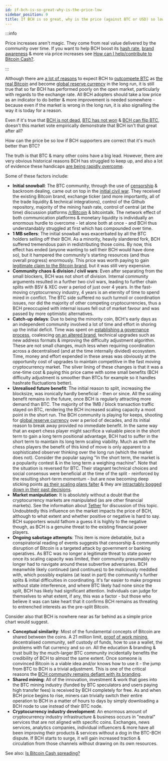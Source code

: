 ```yaml
---
id: if-bch-is-so-great-why-is-the-price-low
sidebar_position: 9
title: If BCH is so great, why is the price (against BTC or USD) so low?
---
```


:::info

Price increases aren't magic. They come from real value delivered by the community over time. If you want to help BCH boost its [hash rate](/faqs/BCH-vs-BTC/is-low-hashrate-a-problem), [brand awareness](/faqs/BCH/will-bitcoin-cash-rebrand) & more via price increases see [How can I help/contribute to Bitcoin Cash?](/faqs/BCH/how-can-i-contribute-to-bitcoin-cash).

:::

Although there are [a lot of reasons](/faqs/BCH/why-bitcoin-cash) to expect BCH to [outcompete BTC](/faqs/BCH-vs-BTC/whats-wrong-with-bitcoin-btc) as [the real Bitcoin](/faqs/BCH-vs-BTC/is-bch-the-real-bitcoin) and become [global reserve currency](/faqs/Global-Reserve-Currency/what-do-you-mean-global-reserve-currency) in the long run, it is still true that so far BCH has performed poorly on the open market, particularly with regards to the exchange rate. All BCH adopters should take a low price as an indicator to do better & more improvement is needed somewhere - because even if the market is wrong in the long run, it is also signalling the way it is today for a reason.

Even if it's true that [BCH is not dead](/faqs/Other/is-bitcoin-cash-dead), [BTC has not won](/faqs/BCH-vs-BTC/hasnt-btc-already-won) & [BCH can flip BTC](/faqs/BCH-vs-BTC/can-bch-flip-btc), doesn't this market vote empirically demonstrate that BCH isn't that great after all?

How can the price be so low if BCH supporters are correct that it's much better than BTC?

The truth is that BTC & many other coins have a big lead. However, there are very obvious historical reasons BCH has struggled to keep up, and also a lot of evidence these handicaps [are being rapidly overcome](/faqs/BCH/is-BCH-spreading).

Some of these factors include:

- **Initial snowball**: The BTC community, through the use of [censorship](/faqs/BCH-vs-BTC/why-is-there-so-much-censorship-in-btc) & backroom dealing, came out on top in the [initial civil war](/start#episode-8-of-10-bitcoin-cash). They received the existing Bitcoin brand, exchange ticker (and more importantly, all of the trade liquidity & technical integrations), control of the Github repository, majority of the mining hash rate, control of central (at the time) discussion platforms [/r/Bitcoin](https://reddit.com/r/Bitcoin) & bitcointalk. The network effect of both communication platforms & monetary liquidity is individually an enormous hurdle to overcome - let alone both at once - and BCH thus understandably struggled at first which has compounded over time.
- **1 MB sellers**: The initial snowball was exacerbated by all the BTC holders selling off their BCH. As a minority, heavily slandered fork, BCH suffered tremendous pain in redistributing those coins. By now, this effect has ended (anyone wanting to sell their BCH would have done so), but it hampered the community's starting resources (and thus overall progress) enormously. This price was worth paying to gain [legitimate claim to the Bitcoin brand](/faqs/BCH-vs-BTC/is-bch-the-real-bitcoin), but it was still very expensive.
- **Community chaos & division / civil wars**: Even after separating from the small blockers, BCH was not short of division. Internal community arguments resulted in a further two civil wars, leading to further chain splits with BSV & XEC over a period of just over 4 years. In the fast-moving cryptocurrency industry, 4 years is an eternity of time to spend mired in conflict. The BTC side suffered no such turmoil or coordination issues, nor did the majority of other competing cryptocurrencies, thus a BCH preoccupied with internal issues fell out of market favour and was passed by more optimistic alternatives.
- **Catch-up delays**: Due to being the minority coin, BCH's early days as an independent community involved a lot of time and effort in shoring up the initial deficit. Time was spent on [establishing a governance process](/faqs/BCH/how-does-BCH-governance-work), coalescing [on an altered brand](/faqs/BCH/will-bitcoin-cash-rebrand), technical upgrades such as new address formats & improving the difficulty adjustment algorithm. These are not small changes, much less when requiring coordination across a decentralised (and at the time internally divided) ecosystem. Time, money and effort expended in these areas was obviously at the opportunity cost of upgrades to maintain competitive in the fast moving cryptocurrency market. The silver lining of these changes is that it was a one-time cost & paying this price came with some small benefits (BCH difficulty adjustment is smoother than BTCs for example so it handles hashrate fluctuations better).
- **Unrealised future benefit**: The initial reason to split, increasing the blocksize, was ironically hardly beneficial - then or since. All the scaling benefit remains in the future, once BCH is regularly attracting more demand than BTC. The majority of the 1MB / block transaction traffic stayed on BTC, rendering the BCH increased scaling capacity a moot point in the short run. The BCH community is playing for keeps, shooting for [global reserve currency](/faqs/Global-Reserve-Currency/what-do-you-mean-global-reserve-currency) over a period of decades, and its initial reason to break away provided no immediate benefit. In the same way that an expert chess player might sacrifice a valuable piece in the short term to gain a long term positional advantage, BCH had to suffer in the short term to maintain its long term scaling viability. Much as with the chess players the benefit of this kind of move is only apparent to a sophisticated observer thinking over the long run (which the market does not). Consider the popular saying "In the short term, the market is a popularity contest & in the long term a weighing machine". Note that the situation is reversed for BTC. Their stagnant technical choices and social consensus were beneficial at the time of the split - reinforced by the resulting short-term momentum - but are now becoming deep sticking points [as their scaling plans falter](/faqs/BCH-vs-BTC/what-about-lightning-network) & they are [intractably bogged down in their past decisions](/faqs/BCH-vs-BTC/what-if-btc-raises-block-size).
- **Market manipulation**: It is absolutely without a doubt that the cryptocurrency markets are manipulated (as are other financial markets). See the information about [Tether](/faqs/Scams/tether) for discussion of this topic. Undoubtedly this influence on the market impacts the price of BCH, although to what extent and whether positive or negative is hard to say. BCH supporters would fathom a guess it is highly to the negative though, as BCH is a genuine threat to the existing financial power players.
- **Ongoing sabotage attempts**: This item is more debatable, but a conspiratorial reading of events suggests that censorship & community disruption of Bitcoin is a targeted attack by government or banking operatives. As BTC was no longer a legitimate threat to state power once its scaling capacity was limited, their community presumably no longer had to navigate around these subvertive adversaries. BCH meanwhile likely continued (and continues) to be maliciously meddled with, which possibly explains (at least in part) the community's further splits & initial difficulties in coordinating. It's far easier to make progress without state interference, and where BTC likely had none since the split, BCH has likely had significant attention. Individuals can judge for themselves to what extent, if any, this was a factor - but those who believe it was can take heart that it confirms BCH remains as threating to entrenched interests as the pre-split Bitcoin.

Consider also that BCH is nowhere near as far behind as a simple price chart would suggest.

- **Conceptual similarity**: Most of the fundamental concepts of Bitcoin are shared between the coins. A 21 million limit, [proof of work mining](/faqs/BCH/will-bitcoin-cash-switch-to-pos), decentralised community, self custody of funds, how to use a wallet, the problems with fiat currency and so on. All the education & branding & trust built by the much-larger BTC community incidentally benefits the credibility of BCH to almost the same extent. Once someone is convinced Bitcoin is a viable idea and/or knows how to use it - the jump from BTC to BCH is a trivial adjustment. This is one of the critical reasons the [BCH community remains defiant with its branding](/faqs/BCH/will-bitcoin-cash-rebrand).
- **Shared mining**: All of the innovation, investment & work that goes into the BTC mining industry (funded by BTC speculators and users paying high transfer fees) is received by BCH completely for free. As and when BCH price begins to rise, miners can trivially switch their entire operation to BCH in a matter of hours to days by simply downloading a BCH node to use instead of their BTC node.
- **Cryptocurrency industry development**: An enormous amount of cryptocurrency industry infrastructure & business occurs in "neutral" services that are not aligned with specific coins. Exchanges, news services, analytics companies, individual influencers & more have all been improving their products & services without a dog in the BTC-BCH dispute. If BCH starts to surge, it will gain increased traction & circulation from those channels without drawing on its own resources.

See also: [Is Bitcoin Cash spreading?](/faqs/BCH/is-BCH-spreading)
